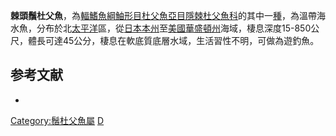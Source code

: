 {{Speciesbox
| taxon = Dasycottus setiger
| binomial_authority = [[Bean|Bean]], 1890
| status = NE
| status_system = IUCN3.1
| synonyms = *''Dasycottus japonicus'', Tanaka, 1914
}}

'''棘頭鬚杜父魚'''，為[[輻鰭魚綱|輻鰭魚綱]][[鮋形目|鮋形目]][[杜父魚亞目|杜父魚亞目]][[隱棘杜父魚科|隱棘杜父魚科]]的其中一[[種|種]]，為溫帶海水魚，分布於北[[太平洋|太平洋]]區，從[[日本|日本]][[本州|本州]]至[[美國|美國]][[華盛頓州|華盛頓州]]海域，棲息深度15-850公尺，體長可達45公分，棲息在軟底質底層水域，生活習性不明，可做為遊釣魚。

==参考文献==
*{{FishBase_species|genus=Dasycottus|species=setiger|year=2014|month=5}}

{{魚類小作品}}
{{Taxonbar}}
[[Category:鬚杜父魚屬|Category:鬚杜父魚屬]]
[[Category:1890年描述的魚類|D]]